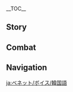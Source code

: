 {{CharacterTabs}}
{{LanguageTabs}}
{{Stub|Check Korean romanization for: ''When the Sun Is Out'', ''About Us: Division of Labor'', ''About Barbara'', ''About Klee'', ''About Varka'', ''About Noelle'', ''Bennett's Troubles'', ''Feelings About Ascension: Conclusion'', ''Opening Treasure Chest: I''.}}

__TOC__
==Story==
{{VO/Story
|character           = Bennett
|language            = ko
|name                = 베넷

|vo_01_01_title      = 첫 만남…
|vo_01_01_subtitle   = Hello
|vo_01_01_file       = VO_{language}{character} Hello.ogg
|vo_01_01_tx         = 이게 네 모험단이야? 우와… 엄청 활기차고 정이 넘치잖아? 아, 난 「베니 모험단」의 단장, 베넷이라고 해! 날 동료로 받아줘! 부탁할게!
|vo_01_01_rm         = Ige ne moheomdaniya? Uwa... eomcheong hwalgichago jeong'i neomchijana? A, nan "Benni Moheomdan"ui danjang, Benesirato hae! Nal dongryoro badajwo! Butakhalge!
|vo_02_01_title      = 잡담・보물
|vo_02_01_subtitle   = Chat: Treasures
|vo_02_01_file       = VO_{language}{character} Chat - Treasures.ogg
|vo_02_01_tx         = 주위를 찾아보자. 보물이 있을지도 몰라!
|vo_02_01_rm         = Juwireul chajaboja. Bomuri isseuljido molla!
|vo_02_02_title      = 잡담・모험
|vo_02_02_subtitle   = Chat: Adventures
|vo_02_02_file       = VO_{language}{character} Chat - Adventures.ogg
|vo_02_02_tx         = 누군가와 함께 모험하는 건 정말 오랜만이야! 가자!
|vo_02_02_rm         = Nugungawa hamkke moheomhaneun geon jeongmal oraenmaniya! Gaja!
|vo_02_03_title      = 잡담・조롱
|vo_02_03_subtitle   = Chat: Self-Deprecation
|vo_02_03_file       = VO_{language}{character} Chat - Self-Deprication.ogg
|vo_02_03_tx         = 「가만히 있으면 좋은 일이 생기지 않는다」고 하잖아. 물론 나처럼 재수가 없다면 어딜 가도 똑같겠지만…
|vo_02_03_rm         = "Gamanhi isseumyeon joeun iri saenggiji anneunda"go hajana. Mullon nacheoreom jaesuga eopdamyeon eodil gado ttokkatgetjiman...

<!-- Weather -->
|vo_03_01_title      = 비가 올 때…
|vo_03_01_subtitle   = When It Rains
|vo_03_01_file       = VO_{language}{character} When It Rains.ogg
|vo_03_01_tx         = 모험할 때 대부분 이런 날씨였어
|vo_03_01_rm         = Moheomhal ttae daebubun ireon nalssiyeosseo.
|vo_03_02_title      = 번개가 칠 때…
|vo_03_02_subtitle   = When Thunder Strikes
|vo_03_02_file       = VO_{language}{character} When Thunder Strikes.ogg
|vo_03_02_tx         = 아! 나랑 너무 가깝게 서 있지 마. 그래야 벼락 안 맞아!
|vo_03_02_rm         = A! Narang neomu gakkapge seo itji ma. Geuraeya byeorak an maja!
|vo_03_03_title      = 햇살이 좋을 때…
|vo_03_03_subtitle   = When the Sun Is Out
|vo_03_03_file       = VO_{language}{character} When the Sun Is Out.ogg
|vo_03_03_tx         = 우와, 오늘 날씨 정말 좋다…. 아! 이런 말만 하면 항상 비가 왔었지
|vo_03_03_rm         = Oneul nalssi jeongmal jota... A! Ireon malman hamyeon hangsang biga wasseotji.
|vo_03_04_title      = 강풍이 불 때…
|vo_03_04_subtitle   = When the Wind Is Blowing
|vo_03_04_file       = VO_{language}{character} When the Wind Is Blowing.ogg
|vo_03_04_tx         = 바람에 날아온 돌멩이에 안 맞게 조심해!
|vo_03_04_rm         = Barame naraon dolmeng'ie an matge josimhae!
|vo_04_01_title      = 아침 인사…
|vo_04_01_subtitle   = Good Morning
|vo_04_01_file       = VO_{language}{character} Good Morning.ogg
|vo_04_01_tx         = 좋은 아침! 오늘은 어디로 모험하러 갈까?
|vo_04_01_rm         = Joeun achim! Oneureun eodiro moheomhareo galkka?
|vo_04_02_title      = 점심 인사…
|vo_04_02_subtitle   = Good Afternoon
|vo_04_02_file       = VO_{language}{character} Good Afternoon.ogg
|vo_04_02_tx         = 샌드위치 챙겨 왔는데, 먹을래? 반 나눠줄게… 으윽! 케, 켁… 미안, 목에 걸렸어
|vo_04_02_rm         = Sandeuwichi chaenggyeo watneunde, meogeullae? Ban nanwojulge... eueuk! Ke, {{Not a Typo|ke|k}}... mian, moge geollyeosseo.
|vo_04_03_title      = 저녁 인사…
|vo_04_03_subtitle   = Good Evening
|vo_04_03_file       = VO_{language}{character} Good Evening.ogg
|vo_04_03_tx         = 아버지들과 이야기하러 가지 않을래? 베테랑 모험가들의 이야기는 정말 재밌어!
|vo_04_03_rm         = Abeojideulgwa iyagihareo gaji anneullae? Beterang moheomgadeul-ui iyagineun jeongmal jaemisseo!
|vo_04_04_title      = 굿나잇…
|vo_04_04_subtitle   = Good Night
|vo_04_04_file       = VO_{language}{character} Good Night.ogg
|vo_04_04_tx         = 가려고? 너와 함께 모험할 수 있어서 정말 기뻤어! 다음에도 꼭 불러줘!
|vo_04_04_rm         = Garyeogo? Neowa hamkke moheomhal su isseoseo jeongmal gippeosseo! Daeumedo kkok bulleojwo!
|vo_05_01_title      = {name} 자신에 대해・모험단
|vo_05_01_subtitle   = About {character}: Adventure Team
|vo_05_01_file       = VO_{language}{character} About {character} - Adventure Team.ogg
|vo_05_01_tx         = 내가 바로 「베니 모험단」의 단장, 몬드의 모험가 길드를 일으킬 샛별이지…. 다른 단원들은 한 번도 못 봤다고? 그게… 다들 휴가 가서, 하하
|vo_05_01_rm         = Naega baro "Benny Moheomdan"ui danjang, Mondeu-ui Moheomga Gildeureul ireukil saetbyeoriji... Dareun danwondeureun han beondo mot bwatdago? Geuge... dadeul hyuga gaseo, haha.
|vo_05_02_title      = {name} 자신에 대해・나쁜 운
|vo_05_02_subtitle   = About {character}: Bad Luck
|vo_05_02_file       = VO_{language}{character} About {character} - Bad Luck.ogg
|vo_05_02_tx         = 소문만큼 운이 나쁘진 않아. 길을 가다가 사냥꾼들이 설치한 함정에 빠진다든가, 갑자기 쓰러진 나무에 머리가 깨지는 정도랄까. 뭐 이런 일은 흔히 있는 거잖아, 안 그래?
|vo_05_02_rm         = Somunmankeum uni nappeujin ana. Gireul gadaga sanyangkkundeuri seolchihan hamjeong'e ppajindadeunga, gapjagi sseureoji namue meoriga kkaejineun jeongdoralkka. Mwo ireon ireun heunhi itneun geojana, an geurae?
|vo_06_01_title      = 우리에 대해・파트너
|vo_06_01_subtitle   = About Us: Teammates
|vo_06_01_file       = VO_{language}{character} About Us - Teammates.ogg
|vo_06_01_tx         = 하하하, 안 돼. 「베니 모험단」은 이미 인원이 다 찼어…. 적합한 사람이 그렇게 많은데, 굳이 나같이 운이 나쁜 놈을 찾을 필요는 없잖아?
|vo_06_01_rm         = Hahaha, an dwae. "Benny Moheomdan"eun imi inwoni da chasseo... Jeokhaphan sarami geureoke maneunde, guji nagachi uni nappeun nomeul chajeul piryoneun eopjana?
|vo_06_02_title      = 우리에 대해・분업
|vo_06_02_subtitle   = About Us: Division of Labor
|vo_06_02_friendship    = 6
|vo_06_02_file       = VO_{language}{character} About Us - Division of Labor.ogg
|vo_06_02_tx         = 앞으로 몬스터 유인과 함정 활성화는 내가 맡을 테니, 보물은 너한테 맡길게. 아, 안 된다고? 괜찮아. 내가 다칠까 봐 걱정하지 않아도 돼. 이건 내 전문이거든! 게다가 널 위해서라면, 얼마든지 할 수 있어!
|vo_06_02_rm         = Apeuro monseuteo yuingwa hamjeong hwalseonghwaneun naega mateul teni, bomureun neohante matgilge. A, andoendago? Gwaenchana. Naega dachilkka bwa geokjeonghaji anado dwae, igeon nae jeonmunigeodeun! Gedaga neol wihaeseoramyeon, eolmadeunji hal su isseo!
|vo_06_03_title      = 우리에 대해・위험 지대
|vo_06_03_subtitle   = About Us: Dangerous Places
|vo_06_03_friendship    = 6
|vo_06_03_file       = VO_{language}{character} About Us - Dangerous Places.ogg
|vo_06_03_tx         = 네가 왜 나랑 파트너하자고 했는지 알 것 같아. 너랑 난 닮았거든. 너도 위험한 상황을 즐기는 거야! 모험은 위험해서 더 짜릿한 법이지
|vo_06_03_rm         = Nega wae narang pateuneohajago haetneunji al geot gata. Neorang nan dalmatgeodeun. Neodo wiheomhan sanghwang'eul jeulgineun geoya! Moheomeun wiheomhaeseo deo jjarithan beobiji.
|vo_07_01_title      = 「신의 눈」에 대해…
|vo_07_01_subtitle   = About the [[Vision]]
|vo_07_01_friendship    = 4
|vo_07_01_file       = VO_{language}{character} About the Vision.ogg
|vo_07_01_tx         = 나처럼 운이 나쁜 사람도 신의 인정을 받을 수 있다니. 신도 날 포기하지 않았는데, 내가 어떻게 포기할 수 있겠어?
|vo_07_01_rm         = Nacheoreom uni nappeun saramdo Sin-ui injeong'eul badeul su itdani. Sindo nal pogihaji anatneunde, naega eotteotge pogihal su itgesseo?
|vo_07_02_title      = 하고 싶은 이야기…
|vo_07_02_subtitle   = Something to Share
|vo_07_02_file       = VO_{language}{character} Something to Share.ogg
|vo_07_02_tx         = 기회 되면 나중에 나랑 몬드의 야경을 감상하러 가지 않을래? 몬드성의 불이 밝혀지고, 시드르 호수에 달빛이 비치면 정말 아름답거든…. 어디서 봤냐고? 하하, 예전에 회오리에 휩쓸려 엄청 높은 곳까지 갔거든…. 뭐? 가고 싶지 않다고? 음, 알겠어…
|vo_07_02_rm         = Gihoe doemyeon najung'e narang Mondeu-ui yagyeong'eul gamsanghareo gaji anneullae? Mondeuseong-ui buri balkyeojigo, Sideureu Hosue dalbichi bichimyeon jeongmal areumdapgeodeun... Eodiseo bwatnyago? Haha, yejeone hoeorie hwipsseullyeo eomcheong nopeun gotkkaji gatgeodeun... Mwo, gago sipji antago? Eum, algesseo...
|vo_07_03_title      = 흥미있는 일…
|vo_07_03_subtitle   = Interesting Things
|vo_07_03_file       = VO_{language}{character} Interesting Things.ogg
|vo_07_03_tx         = 사실 난 양배추를 엄청 좋아해. 평범해 보이지만 빼놓을 수 없는 음식이잖아. 양배추는 여러 곳에서 자라는데, 다양한 식자재와 잘 어울리면서도 다른 재료의 맛을 해치지 않아. 사실 평범한 것도, 괜찮잖아
|vo_07_03_rm         = Sasil nan yangbaechureul eomcheong joahae. Pyeongbeomhae boijiman ppaenoeul su eomneun eumsigijana. Yangbaechuneun yeoreo goseseo jaraneunde, dayanghan sikjajaewa jal eoullimyeonseodo dareun jaeryo-ui maseul hachiji ana. Sasil pyeongbeomhan geotdo, gwaenchanjana.
|vo_08_01_title      = 바바라에 대해…
|vo_08_01_subtitle   = About [[Barbara]]
|vo_08_01_friendship    = 4
|vo_08_01_file       = VO_{language}{character} About Barbara.ogg
|vo_08_01_tx         = 바바라는 노래도 잘하고 춤도 잘 춰! 모험이 순조롭지 않을 때면 바바라의 공연을 보러 가는데, 관객들과 함께 구호를 외치고 응원을 하면 기분이 좋아진다니까, 정말 신기해! 그래서 그렇게 인기가 많은 거겠지…. 나도 그렇게 인기 많은 단장이면 좋겠다
|vo_08_01_rm         = 
|vo_08_02_title      = 클레에 대해…
|vo_08_02_subtitle   = About [[Klee]]
|vo_08_02_friendship    = 4
|vo_08_02_file       = VO_{language}{character} About Klee.ogg
|vo_08_02_tx         = 그 아이는… 정말 귀엽긴 한데, 난 그 애와 반드시 거리를 유지해야 돼. 나랑만 있으면 그 애의 폭탄이 갑자기 터지거든…. 나야 원래 운이 나쁘니 괜찮지만, 클레가 다치기라도 하면 큰일이야. 그럼 기사단 사람들이 날 가만두지 않을 거라고
|vo_08_02_rm         = Geu aineun... jeongmal gwiyeopgin hande, nan geu aewa bandeusi georireul yujihaeyadwae. Narangman isseumyeon geu ae-ui poktani gapjagi teojigeodeun... Naya wonrae uni nappeuni gwaenchanchiman, Keullega dachigirado hamyeon keuniriya. Geureom gisadan saramdeuri nal gamanduji anneul georago.
|vo_08_03_title      = 피슬에 대해…
|vo_08_03_subtitle   = About [[Fischl]]
|vo_08_03_friendship    = 4
|vo_08_03_file       = VO_{language}{character} About Fischl.ogg
|vo_08_03_tx         = 그녀는 이세계에서 온 「단죄의 황녀」인데, 정말 대단해! 그녀의 고향으로 모험을 가고 싶다고 여러 번 말했는데, 그럴 때마다 우물쭈물 거리더라고…. 음, 분명 내가 위험할까 봐 걱정해주는 거겠지. 그녀의 고향은 정말 무서운 곳인가 봐
|vo_08_03_rm         = Geunyeoneun isegye'eseo on "Danjoe-ui Hwangnyeo"inde, jeongmal daedanhae! Geunyeo-ui gohyang'euro moheomeul gago sipdago yeoreo beon malhaetneunde, geureol ttaemada umuljjumul georideorago... Eum, bunmyeongnaega wiheomhalkka bwa geokjeonghaejuneun geogetji. Geunyeo-ui gohyang'eun jeongmal museoun gosingabwa.
|vo_08_04_title      = 진에 대해…
|vo_08_04_subtitle   = About [[Jean]]
|vo_08_04_friendship    = 4
|vo_08_04_file       = VO_{language}{character} About Jean.ogg
|vo_08_04_tx         = 진 단장에게 몬드의 모험가 길드에 대한 지원을 요청할 생각이었는데, 어떻게 말을 꺼내야 할지 모르겠어…. 우리 모험가 길드는 기사단처럼 규율이 많지 않거든. 항상 아버지들과는 자유롭게 웃고 떠드는데, 이런 태도로 진 단장과 말하면 안 되겠지…. 기사단의 경례하는 방식이라도 배워야 하나?
|vo_08_04_rm         = Jin danjang'ege Mondeu-ui Moheomga Gildeue daehan jiwoneun yocheonghal saenggagieotneunde, eotteotge mareul kkeonaeya halji moreugesseo... Uri Moheomga Gildeuneun gisadancheoreom gyuyuri manchi ankeodeun. Hangsang abeojideulgwaneun jayuropge utgo tteodeuneunde, ireon taedoro Jin danjanggwa malhamyeon an doegetji... Gisadan-ui gyeongryehaneun bangsigirado baewoya hana?
|vo_08_05_title      = 바르카에 대해…
|vo_08_05_subtitle   = About [[Varka]]
|vo_08_05_friendship    = 4
|vo_08_05_file       = VO_{language}{character} About Varka.ogg
|vo_08_05_tx         = 난 그를 무척 존경해. 그 유명한 대 단장님이잖아! 페보니우스 기사단을 이끌다니 정말 대단하셔. 그런데 생각해보니까, 모험단은 규모가 너무 크면 안 될 것 같아. 너무 바빠지면 아버지들을 돌볼 수가 없잖아. 하하, 역시 지금 이대로가 좋겠어
|vo_08_05_rm         = Nan geureul muchok jongyeonghae. Geu yumyeonghan dae danjangnimijana! Peboniuseu gisadaneun ikkeuldani jeongmal daedanhasyeo. Geureonde saenggakhaebonikka, moheomdaneun gyumoga neomu keumyeon an doel geot gata. Neomu bappajimyeon abeojideureul dolbol suga eopjjana. Haha, yeoksi jigeum idaeroga jokesseo.
|vo_08_06_title      = 레이저에 대해…
|vo_08_06_subtitle   = About [[Razor]]
|vo_08_06_friendship    = 4
|vo_08_06_file       = VO_{language}{character} About Razor.ogg
|vo_08_06_tx         = 울프 영지의 그 소년? 험악해 보이고 말도 잘 안 하지만… 사실 되게 재밌는 사람이야! 우리 둘 다 고기를 엄청 좋아하는데, 내가 그에게 고기 요리를 해주면 그는 내게 늑대와 대화하는 법을 가르쳐 주지. 하하, 다음에 같이 갈래?
|vo_08_06_rm         = Ulpeu yeongji-ui geu sonyeon? Heomakhae boigo maldo jal an hajiman... sasil doege jaemitneun saramiya! Uri dul da gogireul eomcheong joahaneunde, naega geuege gogi yorireul haejumyeon geuneun naege neukdaewa daehwahaneun beobeul gareuchyeo juji. Haha, daeume gachi gallae?
|vo_08_07_title      = 엠버에 대해…
|vo_08_07_subtitle   = About [[Amber]]
|vo_08_07_friendship    = 4
|vo_08_07_file       = VO_{language}{character} About Amber.ogg
|vo_08_07_tx         = 아아, 생각났어. 그 좌충우돌하는 여자애…. 그녀도 나처럼 자주 야외로 모험을 떠나! 단지… 길가에 솥만 있으면 항상 검은 연기와 함께 뭔가 탄 냄새가 나…. 아, 혹시 그녀도 운이 나쁜가?
|vo_08_07_rm         = Aa, saenggaknasseo. Geu jwachung'udolhaneun yeoja'ae... Geunyeodo nacheoreom jaju yaoero moheomeul tteona! Danji... gilgae sotman isseumyeon hangsang geomeun yeongiwa hamkke mwonga tan naemsaega na... A, hoksi geunyeodo uni nappeunga?
|vo_08_08_title      = 노엘에 대해…
|vo_08_08_subtitle   = About [[Noelle]]
|vo_08_08_friendship    = 4
|vo_08_08_file       = VO_{language}{character} About Noelle.ogg
|vo_08_08_tx         = 사실 꽤 오랫동안 그녀를 지켜봤는데 재능도 있고 엄청난 노력파지만 기사단에선 정식 기사가 아닌 메이드인 모양이야. 너~무 아깝지 않아? 에휴, 모험가 길드로 왔다면 벌써 엄청난 모험가가 됐을 텐데
|vo_08_08_rm         = Sasil kkwae oraet dong'an geunyeoreul jikyeobwatneunde jaeneungdo itgo eomcheongnan noryeokpajiman gisadaneseo jeongsik gisaga anin meideuin moyang'iya. Neo~mu akkaptji anna? Ehyu, Moheomga Gildeuro watdamyeon beolsseo eomcheongnan moheomgaga dwaesseul tende.
|vo_09_01_title      = {name}에 대해 알기・첫 번째
|vo_09_01_subtitle   = More About {character}: I
|vo_09_01_file       = VO_{language}{character} More About {character} - 01.ogg
|vo_09_01_tx         = 나에 대해 알고 싶다고? 하하, 난 그냥 운이 나쁜 평범한 모험가일 뿐이야. 너의 전설적인 경험에 비하면 언급조차 부끄럽지
|vo_09_01_rm         = Nae daehae algo sipdago? Haha, nan geunyang uni nappeun pyeongbeomhan moheomgail ppuniya. Neo-ui jeonseoljeogin gyeongheome bihamyeon eongeupjocha bukkeureopji.
|vo_09_02_title      = {name}에 대해 알기・두 번째
|vo_09_02_subtitle   = More About {character}: II
|vo_09_02_friendship    = 3
|vo_09_02_file       = VO_{language}{character} More About {character} - 02.ogg
|vo_09_02_tx         = 「아버지들」…. 난 몬드의 연로한 모험가들을 이렇게 불러. 난 그분들이 아주 위험한 곳에서 주워온 고아래. 신기하지? 운이 이렇게 나쁜데도 누군가에게 구해져 지금까지 살아 있다니. 그야말로 기적이지
|vo_09_02_rm         = "Abeojideul"... Nan Mondeu-ui yeonrohan moheomgadeureul ireoke bulleo. Nan geubundeuri aju wiheomhan goseseo juwo'on goarae. Singihaji? Uni ireoke nappeundedo nugungaege guhaejyeo jigeumkkaji sara itdani. Geuyamallo gijeogiji.
|vo_09_03_title      = {name}에 대해 알기・세 번째
|vo_09_03_subtitle   = More About {character}: III
|vo_09_03_friendship    = 4
|vo_09_03_file       = VO_{language}{character} More About {character} - 03.ogg
|vo_09_03_tx         = 눈치챘구나…. 하하, 맞아, 「베니 모험단」은 오래 전부터 나 혼자였어. 난 운이 안 좋은 편이라, 아무리 쉽고 안전한 모험도 위험해져버려. 누가 나 같은 단장을 따르겠어…. 너도 그렇게 생각해{{sic|？}}
|vo_09_03_rm         = Nunchichaetguna... Haha, maja, "Benni Moheomdan"eun orae jeonbuteo na honjayeosseo. Nan uni an joeun pyeonira, amuri swipgo anjeonhan moheomdo wiheomhaejyeobeoryeo. Nuga na gateun danjang'eul ttareugesseo... Neodo geureoke saenggakhae?
|vo_09_04_title      = {name}에 대해 알기・네 번째
|vo_09_04_subtitle   = More About {character}: IV
|vo_09_04_friendship    = 5
|vo_09_04_file       = VO_{language}{character} More About {character} - 04.ogg
|vo_09_04_tx         = 난 태어날 때부터 운이 나빴어. 하지만 이젠 익숙해. 사실 다르게 생각해보면 「운이 나쁜」게 좋은 일일 수도 있어. 운이 나빠서 죽을 수도 있다는 생각에, 살아있을 때 더 많은 곳을 모험하고 더 많은 사람을 만나야겠다고 생각했거든&mdash;&mdash;그렇지 않았으면 너와 만날 기회도 없었을 거야, 하하!
|vo_09_04_rm         = Nan tae'eonal ttaebuteo uni nappasseo. Hajiman ije iksukhae. Sasil dareuge saenggakhaebomyeon "Uni Nappeun"ge joeun iril sudo isseo. Uni nappaseo jugeul sudo itdaneun saenggage, saraisseul ttae deo maneun goseul moheomhago deo maneun sarameul mannayagetdago saenggakhaetgeodeun &mdash; geureochi annasseumyeon neowa mannal gihoedo eopsseosseul geoya, haha!
|vo_09_05_title      = {name}에 대해 알기・다섯 번째
|vo_09_05_subtitle   = More About {character}: V
|vo_09_05_friendship    = 6
|vo_09_05_file       = VO_{language}{character} More About {character} - 05.ogg
|vo_09_05_tx         = 그러고 보니, 우리가 파트너가 된 지도 한참 됐네. 내겐 꿈이 있어. 몬드성의 모험가 길드가 7개국에서 가장 큰 길드가 된다면, 티바트 대륙을 일주할 거야! 「베니 모험단」은 가장 위대한 모험단이 될 거고 우리 둘은 가장 위대한 모험가가 되는 거지! 아… 넌 언제 가입된 거냐고? 에헤헤, 그런 사소한 건 신경 쓰지 마~
|vo_09_05_rm         = Geureogo boni, uriga pateuneoga doen jido hancham dwaetne. Naegen kkumi isseo. Mondeuseong-ui Moheomga Gildeuga chilgaegugeseo gajang keun gildeuga doendamyeon, Tibateu daeryugeul iljuhal geoya! "Benni Moheomdan"eun gajang widaehan moheomdani doel geogo uri dureun gajang widaehan moheomgaga doeneun geoji! A... neon eonje gaipdoen geonyago? Ehehe, geureon sasohan geon singyeong sseuji ma~
|vo_10_01_title      = {name}의 취미…
|vo_10_01_subtitle   = {character}'s Hobbies
|vo_10_01_file       = VO_{language}{character} Hobbies.ogg
|vo_10_01_tx         = 난 뭐든 다 좋지만, 역시 모험하는 게 제일 좋아! 언젠가 이 세상에서 제일 진귀한 보물을 찾아낼 거야. 그럼 아버지들도 호강시켜드릴 수 있고, 몬드의 모험가 길드도 떠들썩해질 거야!
|vo_10_01_rm         = Nan mwodeun da jochiman, yeoksi moheomhaneun ge jeil joa! Eonjenga i sesang'eseo jeil jingwihan bomureul chajanael geoya. Geureom abeojideuldo hogangsikyeodeuril su itgo, Mondeu-ui Moheomga Gildeudo tteodeulsseokhaejil geoya!
|vo_10_02_title      = {name}의 고민…
|vo_10_02_subtitle   = {character}'s Troubles
|vo_10_02_file       = VO_{language}{character} Troubles.ogg
|vo_10_02_tx         = 굳이 말하자면… 운이 정말 나쁜 날은 기분이 별로야. 예를 들면 모험을 하면서 아무것도 못 찾거나, 아버지의 고질병이 도진다거나 하면 말이야. 그렇다고 이런 게 고민거리가 되진 않아. 자고 일어나면 다 잊어버리거든. 새로운 하루는 새롭게 시작해야지!
|vo_10_02_rm         = Guji malhajamyeon... Jeongmal uni nappeun nareun gibuni byeolloya. Yereul deulmyeon moheomeul hamyeonseo amugeotdo mot chatgeona, abeoji-ui gojilbyeong'i dojindageona hamyeon mariya. Geureotdago ireon ge gomingeoriga doejin ana. Jago ireonamyeon da ijeobeorigeodeun. Saeroun haruneun saeropge sijakhaeyaji!
|vo_10_03_title      = 좋아하는 음식…
|vo_10_03_subtitle   = Favorite Food
|vo_10_03_file       = VO_{language}{character} Favorite Food.ogg
|vo_10_03_tx         = 고기! 고기는 에너지를 가장 많이 채워주는 음식이지! 버섯 닭꼬치, 스테이크, 그리고 달콤달콤 닭고기 스튜! 모두 내가 자신 있는 요리야. 나와 함께 모험하면 절대 굶을 일은 없을 거야
|vo_10_03_rm         = Gogi! Gogineun eneojireul gajang mani chaewojuneun eumsigiji! Beoseot dakkochi, seuteikeu, geurigo dalkomdalkom dakkogi seutyu! Modu naega jasin itneun yoriya. Nawa hamkke moheomhamyeon jeoldae gulmeul ireun eopsseul geoya.
|vo_10_04_title      = 싫어하는 음식…
|vo_10_04_subtitle   = Least Favorite Food
|vo_10_04_file       = VO_{language}{character} Least Favorite Food.ogg
|vo_10_04_tx         = 모험가가 편식하면 안 되지만 난 절운고추 같은 매운 음식은 잘 못 먹어…. 먹기만 하면 숨이 막혀서 숨을 쉬기만 해도 매워지는 것 같다니까? 게다가 먹으면 꼭 배탈이 나거든…. 이렇게 악마 같은 열매는 대체 어떻게 생겨난 걸까?
|vo_10_04_rm         = Moheomgaga pyeonsikhamyeon an doejiman nan jeorungochu gateun maeun eumsigeun jal mot meogeo... Meokgiman hamyeon sumi makhyeoseo sumeul swigima haedo maewojineun geot gatdanikka? Gedaga meogeumyeon kkok baetari nageodeun... Ireoke akma gateun yeolmaeneun daeche eotteoke saenggyeonan geolkka?

<!-- Receiving a Gift -->
|vo_11_01_title      = 선물 획득・첫 번째
|vo_11_01_subtitle   = Receiving a Gift: I
|vo_11_01_file       = VO_{language}{character} Receiving a Gift - 01.ogg
|vo_11_01_tx         = 너무 행복해! 헤헤… 으아! 설마 최근의 행운을 다 써버린 거 아니야…?
|vo_11_01_rm         = Neomu haengbokhae! Hehe... eua! Seolma choegun-ui haeng'uneul da sseobeorin geo aniya...?
|vo_11_02_title      = 선물 획득・두 번째
|vo_11_02_subtitle   = Receiving a Gift: II
|vo_11_02_file       = VO_{language}{character} Receiving a Gift - 02.ogg
|vo_11_02_tx         = 역시 네가 만든 건 뭐든 맛있구나!
|vo_11_02_rm         = Yeoksi nega mandeun geon mwodeun masitguna!
|vo_11_03_title      = 선물 획득・세 번째
|vo_11_03_subtitle   = Receiving a Gift: III
|vo_11_03_file       = VO_{language}{character} Receiving a Gift - 03.ogg
|vo_11_03_tx         = 큰일이야… 배가 아프기 시작했어…
|vo_11_03_rm         = Keuniriya... baega apeugi sijakhaesseo...
|vo_12_01_title      = 생일…
|vo_12_01_subtitle   = Birthday
|vo_12_01_file       = VO_{language}{character} Birthday.ogg
|vo_12_01_tx         = 생일 축하해! 올해엔 가장 좋은 운이 따르길! 헤헤, 걱정 마, 나쁜 운은 전염되지 않으니까. 내가 있는 한 그게 너한테 갈 일은 없어
|vo_12_01_rm         = Saeng'il chukhahae! Olhae'en gajang joeun uni ttareugil! Hehe, geokjeong ma, nappeun uneun jeonyeomdoeji anneunikka. Naega itneun han geuge neohante gal ireun eopsseo.
|vo_13_01_title      = 돌파의 느낌・기
|vo_13_01_subtitle   = Feelings About Ascension: Intro
|vo_13_01_ascension  = 1
|vo_13_01_file       = VO_{language}{character} Feelings About Ascension - 01.ogg
|vo_13_01_tx         = 운 빼고 모든 힘이 다 증가됐어! 하하
|vo_13_01_rm         = Un ppaego modeun himi da jeunggadwaesseo! Haha.
|vo_13_02_title      = 돌파의 느낌・승
|vo_13_02_subtitle   = Feelings About Ascension: Building Up
|vo_13_02_ascension  = 2
|vo_13_02_file       = VO_{language}{character} Feelings About Ascension - 02.ogg
|vo_13_02_tx         = 이렇게 너와 한 걸음 더 가까워졌어. 계속해서 노력할 거야!
|vo_13_02_rm         = Ireoke neowa han georeun deo gakkawojyeosseo. Gyesokhaeseo noryeokhal geoya!
|vo_13_03_title      = 돌파의 느낌・전
|vo_13_03_subtitle   = Feelings About Ascension: Climax
|vo_13_03_ascension  = 4
|vo_13_03_file       = VO_{language}{character} Feelings About Ascension - 03.ogg
|vo_13_03_tx         = 이렇게 강한 힘을 얻었으니, 너한테 보답해야겠지? 아 맞다! 엄청난 보물이 숨어있는 비경을 아는데, 같이 모험하러 갈래?
|vo_13_03_rm         = Ireoke ganghan himeul eodeosseuni, neohante bodaphaeyagetji? A matda! Eomcheongnan bomuri sumeoitneun bigyeong'eul aneunde, gachi moheomhareo gallae?
|vo_13_04_title      = 돌파의 느낌・결
|vo_13_04_subtitle   = Feelings About Ascension: Conclusion
|vo_13_04_ascension  = 6
|vo_13_04_file       = VO_{language}{character} Feelings About Ascension - 04.ogg
|vo_13_04_tx         = 네 덕분에 나도 다른 사람을 지킬 수 있는 힘을 갖게 됐어. 이제 사람들이 날 다르게 보겠지&mdash;&mdash;그 운이 나쁘고 항상 만신창이였던 베넷이, 드디어 듬직한 모험가가 됐다고! …에헤헤, 그러면 좋겠지만
|vo_13_04_rm         = Ne deokbune nado dareun saramdeureun jikil su itneun himeul gatge dwaesseo. Ije saramdeuri nal dareuge bogetji &mdash; geu uni nappeugo hangsang mansinchang'iyeotdeon Benesi, deudieo deumjikhan moheomgaga dwaetdago! ...Ehehe, geureomyeon joketjiman.
}}

==Combat==
{{Combat VO
|character           = Bennett
|language            = ko

|skill_1_tx          = ''(Press)'' 핫&mdash;&mdash;
|skill_1_rm          = Hat&mdash;
|skill_2_file        = Elemental Skill 1 Step 1 03
|skill_2_tx          = ''(Press)'' 불타올라라!
|skill_2_rm          = Bultaollara!
|skill_3_file        = Elemental Skill 1 Step 2 01
|skill_3_tx          = ''(Hold Level 1)'' 하늘로 날려주마!
|skill_3_rm          = Haneullo nallyeojuma!
|skill_4_file        = Elemental Skill 1 Step 2 02
|skill_4_tx          = ''(Hold Level 1)'' 흐아!
|skill_4_rm          = Heua!
|skill_5_file        = Elemental Skill 1 Step 3 01
|skill_5_tx          = ''(Hold Level 2)'' 모두 터트려주지!
|skill_5_rm          = Modu teoteuryeojuji!
|skill_6_file        = Elemental Skill 1 Step 3 02
|skill_6_tx          = ''(Hold Level 2)'' 모두 비켜
|skill_6_rm          = Modu bikyeo.
|skill_7_file        = Elemental Skill 1 02

|burst_1_tx          = 내가 모두를 지켜줄게!
|burst_1_rm          = Naega modureul jikyeojulge!
|burst_2_tx          = 총공격을 시작하지!
|burst_2_rm          = Chonggonggyeogeul sijakhaji!
|burst_3_tx          = 이깟 상처 따위 아프지 않아!
|burst_3_rm          = Ikkat sangcheo ttawi apeuji ana!

|sprint-s_1_tx       = 모험, 모험!
|sprint-s_1_rm       = Moheom, moheom!
|sprint-s_2_file     = Sprint Start 03
|sprint-s_2_tx       = 좋아, 출발!
|sprint-s_2_rm       = Joa, chulbal!
|sprint-s_3_file     = Sprint Start 02

|glider_1_file       = Deploying Wind Glider 01,Deploying Wind Glider 02,Deploying Wind Glider 03

|chest_1_tx          = 우와, 진짜 보물이야!
|chest_1_rm          = Jinjja bomuriya!
|chest_2_tx          = 나도 운이 좋을 때가 있다니!
|chest_2_rm          = Nado uni joeul ttaega itdani!
|chest_3_tx          = 이건 기적이야!
|chest_3_rm          = Igeon gijeogiya!

|low-hp_1_tx         = 이런… 요새 붕대 가격이 비싸다고!
|low-hp_1_rm         = Ireon... yosae bungdae gagyeogi bissadago!
|low-hp_2_tx         = 걱정 마…. 난 버틸 수 있어
|low-hp_2_rm         = Geokjeong ma... Nan beotil su isseo.
|low-hp_3_tx         = 절체절명의 반격? 그건 내 전문이지, 내게 맡겨
|low-hp_3_rm         = 

|ally-low-hp_1_tx    = 무리하지 말고 나한테 맡겨!
|ally-low-hp_1_rm    = Murihaji malgo nahante matgyeo!
|ally-low-hp_2_tx    = 내가 상대해주지!
|ally-low-hp_2_rm    = Naega sangdaehaejuji!

|fallen_1_tx         = 난 정말 자격 없는 단장이야…
|fallen_1_rm         = Nan jeongmal jagyeok eomneun danjang'iya...
|fallen_2_tx         = 예상했던 대로… 운이 나빴어…
|fallen_2_rm         = Yesanghaetdeon daero... uni nappasseo...
|fallen_3_tx         = 악운의 저주를… 돌파하지 못했군…
|fallen_3_rm         = Agun-ui jeojureul... dolpahaji mothaetgun...

|hit-l_1_tx          = 우연일 뿐이야
|hit-l_1_rm          = Uyeonil ppuniya.
|hit-l_2_file        = Light Hit Taken 01,Light Hit Taken 02,Light Hit Taken 03,Light Hit Taken 04,Light Hit Taken 05,Light Hit Taken 06

|hit-h_1_tx          = 아파 죽겠네
|hit-h_1_rm          = Apa jukketne.
|hit-h_2_tx          = 또 못 피했어…
|hit-h_2_rm          = Tto mot pihaesseo...
|hit-h_3_file        = Heavy Hit Taken 01,Heavy Hit Taken 02,Heavy Hit Taken 03,Heavy Hit Taken 04,Heavy Hit Taken 05,Heavy Hit Taken 06

|join_1_tx           = 나, 날 불러준 거야?
|join_1_rm           = Na, nal bulleojun geoya?
|join_2_tx           = 절대 발목 잡지 않을게! 아… 최대한
|join_2_rm           = Jeoldae balmok japji anneulkke! A... choedaehan.
|join_3_tx           = 좋았어!
|join_3_rm           = Joasseo!

|idle_1_actual_tx    = 「베니 모험단」, 출발!
|idle_1_actual_rm    = Beni Moheomdan, chulbal!
|idle_2_actual_tx    = 아! 아파라... 어디서 나온 거야?
|idle_2_actual_rm    = A! Apara... Eodiseo naon geoya?

|atk-l_1_file        = Light Attack 01,Light Attack 02,Light Attack 03,Light Attack 04,Light Attack 05,Light Attack 06,Light Attack 07

|atk-m_1_file        = Mid Attack 01,Mid Attack 02,Mid Attack 03

|atk-h_1_file        = Heavy Attack 01,Heavy Attack 02,Heavy Attack 03

|climb_1_file        = Climbing 01,Climbing 02,Climbing 03

|climb-b_1_file      = Climbing Breath 01,Climbing Breath 02,Climbing Breath 03

|jump_1_file         = Jumping 01,Jumping 02,Jumping 03,Jumping 04,Jumping 05
}}

==Navigation==
{{Character Navbox|VO-KO}}

[[ja:ベネット/ボイス/韓国語]]